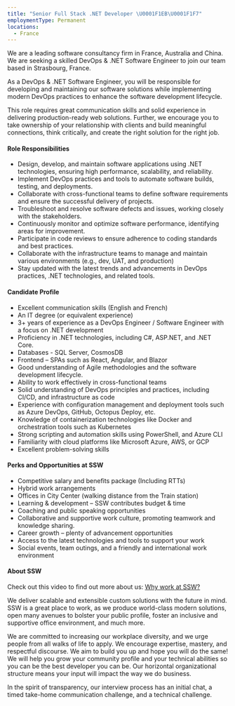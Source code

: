 ```yaml
---
title: "Senior Full Stack .NET Developer \U0001F1EB\U0001F1F7"
employmentType: Permanent
locations:
  - France
---
```


We are a leading software consultancy firm in France, Australia and China. We are seeking a skilled DevOps & .NET Software Engineer to join our team based in Strasbourg, France.

As a DevOps & .NET Software Engineer, you will be responsible for developing and maintaining our software solutions while implementing modern DevOps practices to enhance the software development lifecycle.

This role requires great communication skills and solid experience in delivering production-ready web solutions. Further, we encourage you to take ownership of your relationship with clients and build meaningful connections, think critically, and create the right solution for the right job.

#### Role Responsibilities

* Design, develop, and maintain software applications using .NET technologies, ensuring high performance, scalability, and reliability.
* Implement DevOps practices and tools to automate software builds, testing, and deployments.
* Collaborate with cross-functional teams to define software requirements and ensure the successful delivery of projects.
* Troubleshoot and resolve software defects and issues, working closely with the stakeholders.
* Continuously monitor and optimize software performance, identifying areas for improvement.
* Participate in code reviews to ensure adherence to coding standards and best practices.
* Collaborate with the infrastructure teams to manage and maintain various environments (e.g., dev, UAT, and production)
* Stay updated with the latest trends and advancements in DevOps practices, .NET technologies, and related tools.

#### Candidate Profile

* Excellent communication skills (English and French)
* An IT degree (or equivalent experience)
* 3+ years of experience as a DevOps Engineer / Software Engineer with a focus on .NET development
* Proficiency in .NET technologies, including C#, ASP.NET, and .NET Core.
* Databases - SQL Server, CosmosDB
* Frontend – SPAs such as React, Angular, and Blazor
* Good understanding of Agile methodologies and the software development lifecycle.
* Ability to work effectively in cross-functional teams
* Solid understanding of DevOps principles and practices, including CI/CD, and infrastructure as code
* Experience with configuration management and deployment tools such as Azure DevOps, GitHub, Octopus Deploy, etc.
* Knowledge of containerization technologies like Docker and orchestration tools such as Kubernetes
* Strong scripting and automation skills using PowerShell, and Azure CLI
* Familiarity with cloud platforms like Microsoft Azure, AWS, or GCP
* Excellent problem-solving skills

#### Perks and Opportunities at SSW

* Competitive salary and benefits package (Including RTTs)
* Hybrid work arrangements
* Offices in City Center (walking distance from the Train station)
* Learning & development – SSW contributes budget & time
* Coaching and public speaking opportunities
* Collaborative and supportive work culture, promoting teamwork and knowledge sharing.
* Career growth – plenty of advancement opportunities
* Access to the latest technologies and tools to support your work
* Social events, team outings, and a friendly and international work environment

#### About SSW

Check out this video to find out more about us: [Why work at SSW?](https://www.youtube.com/watch?v=1ne75o4degg)

We deliver scalable and extensible custom solutions with the future in mind. SSW is a great place to work, as we produce world-class modern solutions, open many avenues to bolster your public profile, foster an inclusive and supportive office environment, and much more.

We are committed to increasing our workplace diversity, and we urge people from all walks of life to apply. We encourage expertise, mastery, and respectful discourse. We aim to build you up and hope you will do the same! We will help you grow your community profile and your technical abilities so you can be the best developer you can be. Our horizontal organizational structure means your input will impact the way we do business.

In the spirit of transparency, our interview process has an initial chat, a timed take-home communication challenge, and a technical challenge.
